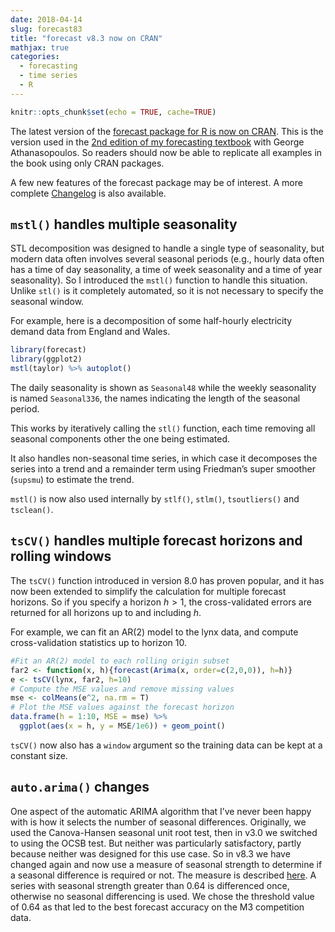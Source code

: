 ```yaml
---
date: 2018-04-14
slug: forecast83
title: "forecast v8.3 now on CRAN"
mathjax: true
categories:
  - forecasting
  - time series
  - R
---
```



```r
knitr::opts_chunk$set(echo = TRUE, cache=TRUE)
```

The latest version of the [forecast package for R is now on CRAN](https://cran.r-project.org/package=forecast).  This is the version used in the [2nd edition of my forecasting textbook](https://OTexts.org/fpp2) with George Athanasopoulos. So readers should now be able to replicate all examples in the book using only CRAN packages.

A few new features of the forecast package may be of interest. A more complete [Changelog](http://pkg.robjhyndman.com/forecast/news/) is also available.

## `mstl()` handles multiple seasonality

STL decomposition was designed to handle a single type of seasonality, but modern data often involves several seasonal periods (e.g., hourly data often has a time of day seasonality, a time of week seasonality and a time of year seasonality). So I introduced the `mstl()` function to handle this situation. Unlike `stl()` is it completely automated, so it is not necessary to specify the seasonal window.

For example, here is a decomposition of some half-hourly electricity demand data from England and Wales.

```r
library(forecast)
library(ggplot2)
mstl(taylor) %>% autoplot()
```

The daily seasonality is shown as `Seasonal48` while the weekly seasonality is named `Seasonal336`, the names indicating the length of the seasonal period.

This works by iteratively calling the `stl()` function, each time removing all seasonal components other the one being estimated.

It also handles non-seasonal time series, in which case it decomposes the series into a trend and a remainder term using Friedman's super smoother (`supsmu`) to estimate the trend.

`mstl()` is now also used internally by `stlf()`, `stlm()`, `tsoutliers()` and `tsclean()`.

## `tsCV()` handles multiple forecast horizons and rolling windows

The `tsCV()` function introduced in version 8.0 has proven popular, and it has now been extended to simplify the calculation for multiple forecast horizons. So if you specify a horizon $h>1$, the cross-validated errors are returned for all horizons up to and including $h$.

For example, we can fit an AR(2) model to the lynx data, and compute cross-validation statistics up to horizon 10.

```r
#Fit an AR(2) model to each rolling origin subset
far2 <- function(x, h){forecast(Arima(x, order=c(2,0,0)), h=h)}
e <- tsCV(lynx, far2, h=10)
# Compute the MSE values and remove missing values
mse <- colMeans(e^2, na.rm = T)
# Plot the MSE values against the forecast horizon
data.frame(h = 1:10, MSE = mse) %>%
  ggplot(aes(x = h, y = MSE/1e6)) + geom_point()
```

`tsCV()` now also has a `window` argument so the training data can be kept at a constant size.


## `auto.arima()` changes

One aspect of the automatic ARIMA algorithm that I've never been happy with is how it selects the number of seasonal differences. Originally, we used the Canova-Hansen seasonal unit root test, then in v3.0 we switched to using the OCSB test. But neither was particularly satisfactory, partly because neither was designed for this use case. So in v8.3 we have changed again and now use a measure of seasonal strength to determine if a seasonal difference is required or not. The measure is described [here](https://otexts.org/fpp2/seasonal-strength.html). A series with seasonal strength greater than 0.64 is differenced once, otherwise no seasonal differencing is used. We chose the threshold value of 0.64 as that led to the best forecast accuracy on the M3 competition data.


